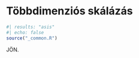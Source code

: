# Többdimenziós skálázás {#sec-tobbdimenzios-skalazas}

```r
#| results: "asis"
#| echo: false
source("_common.R")
```


JÖN.